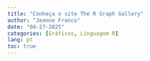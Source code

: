 ---
title: "Conheça o site The R Graph Gallery"
author: "Jeanne Franco"
date: "04-27-2025"
categories: [Gráficos, Linguagem R]
lang: pt
toc: true
---
